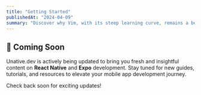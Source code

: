 ```yaml
---
title: "Getting Started"
publishedAt: "2024-04-09"
summary: "Discover why Vim, with its steep learning curve, remains a beloved tool among developers for editing code efficiently and effectively."
---
```


## 🚧 **Coming Soon**

Unative.dev is actively being updated to bring you fresh and insightful content on **React Native** and **Expo** development. Stay tuned for new guides, tutorials, and resources to elevate your mobile app development journey.

Check back soon for exciting updates!
